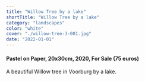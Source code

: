 ```yaml
---
title: "Willow Tree by a lake"
shortTitle: "Willow Tree by a lake"
category: "landscapes"
color: "white"
cover: "./willow-tree-3-001.jpg"
date: "2022-01-01"
---
```

    
#### Pastel on Paper, 20x30cm, 2020, For Sale (75 euros)
    
A beautiful Willow tree in Voorburg by a lake.